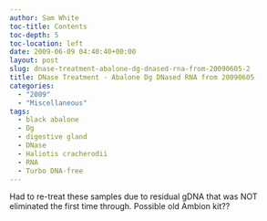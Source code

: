 ```yaml
---
author: Sam White
toc-title: Contents
toc-depth: 5
toc-location: left
date: 2009-06-09 04:40:40+00:00
layout: post
slug: dnase-treatment-abalone-dg-dnased-rna-from-20090605-2
title: DNase Treatment - Abalone Dg DNased RNA from 20090605
categories:
  - "2009"
  - "Miscellaneous"
tags:
  - black abalone
  - Dg
  - digestive gland
  - DNase
  - Haliotis cracherodii
  - RNA
  - Turbo DNA-free
---
```


Had to re-treat these samples due to residual gDNA that was NOT eliminated the first time through. Possible old Ambion kit??
